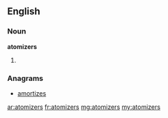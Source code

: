 ==English==

===Noun===
'''atomizers'''

# {{plural of|[[atomizer]]}}

===Anagrams===
* [[amortizes]]

[[ar:atomizers]]
[[fr:atomizers]]
[[mg:atomizers]]
[[my:atomizers]]